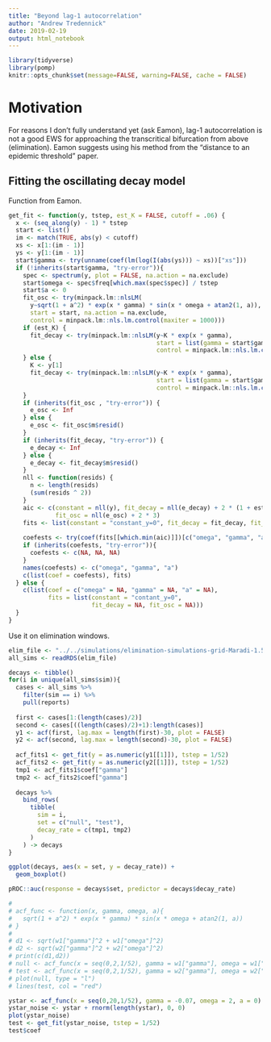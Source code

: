 ```yaml
---
title: "Beyond lag-1 autocorrelation"
author: "Andrew Tredennick"
date: 2019-02-19
output: html_notebook
---
```


```r
library(tidyverse)
library(pomp)
knitr::opts_chunk$set(message=FALSE, warning=FALSE, cache = FALSE)
```

# Motivation
For reasons I don't fully understand yet (ask Eamon), lag-1 autocorrelation is not a good EWS for approaching the transcritical bifurcation from above (elimination).
Eamon suggests using his method from the "distance to an epidemic threshold" paper.

## Fitting the oscillating decay model

Function from Eamon.
```r
get_fit <- function(y, tstep, est_K = FALSE, cutoff = .06) {
  x <- (seq_along(y) - 1) * tstep
  start <- list()
  im <- match(TRUE, abs(y) < cutoff)
  xs <- x[1:(im - 1)]
  ys <- y[1:(im - 1)]
  start$gamma <- try(unname(coef(lm(log(I(abs(ys))) ~ xs))["xs"]))
  if (!inherits(start$gamma, "try-error")){
    spec <- spectrum(y, plot = FALSE, na.action = na.exclude)
    start$omega <- spec$freq[which.max(spec$spec)] / tstep
    start$a <- 0
    fit_osc <- try(minpack.lm::nlsLM(
      y~sqrt(1 + a^2) * exp(x * gamma) * sin(x * omega + atan2(1, a)),
      start = start, na.action = na.exclude,
      control = minpack.lm::nls.lm.control(maxiter = 1000)))
    if (est_K) {
      fit_decay <- try(minpack.lm::nlsLM(y~K * exp(x * gamma),
                                         start = list(gamma = start$gamma, K = y[1]), na.action = na.exclude,
                                         control = minpack.lm::nls.lm.control(maxiter = 1000)))
    } else {
      K <- y[1]
      fit_decay <- try(minpack.lm::nlsLM(y~K * exp(x * gamma),
                                         start = list(gamma = start$gamma),na.action = na.exclude,
                                         control = minpack.lm::nls.lm.control(maxiter = 1000)))
    }
    if (inherits(fit_osc , "try-error")) {
      e_osc <- Inf
    } else {
      e_osc <- fit_osc$m$resid()
    }
    if (inherits(fit_decay, "try-error")) {
      e_decay <- Inf
    } else {
      e_decay <- fit_decay$m$resid()
    }
    nll <- function(resids) {
      n <- length(resids)
      (sum(resids ^ 2))
    }
    aic <- c(constant = nll(y), fit_decay = nll(e_decay) + 2 * (1 + est_K),
             fit_osc = nll(e_osc) + 2 * 3)
    fits <- list(constant = "constant_y=0", fit_decay = fit_decay, fit_osc = fit_osc)
    
    coefests <- try(coef(fits[[which.min(aic)]])[c("omega", "gamma", "a")])
    if (inherits(coefests, "try-error")){
      coefests <- c(NA, NA, NA)
    }
    names(coefests) <- c("omega", "gamma", "a")
    c(list(coef = coefests), fits)
  } else {
    c(list(coef = c("omega" = NA, "gamma" = NA, "a" = NA),
           fits = list(constant = "contant_y=0",
                       fit_decay = NA, fit_osc = NA)))
  }
}
```

Use it on elimination windows.
```r
elim_file <- "../../simulations/elimination-simulations-grid-Maradi-1.5e-05.RDS"
all_sims <- readRDS(elim_file)

decays <- tibble()
for(i in unique(all_sims$sim)){
  cases <- all_sims %>%
    filter(sim == i) %>%
    pull(reports)
  
  first <- cases[1:(length(cases)/2)]
  second <- cases[((length(cases)/2)+1):length(cases)]
  y1 <- acf(first, lag.max = length(first)-30, plot = FALSE)
  y2 <- acf(second, lag.max = length(second)-30, plot = FALSE)
  
  acf_fits1 <- get_fit(y = as.numeric(y1[[1]]), tstep = 1/52)
  acf_fits2 <- get_fit(y = as.numeric(y2[[1]]), tstep = 1/52)
  tmp1 <- acf_fits1$coef["gamma"]
  tmp2 <- acf_fits2$coef["gamma"]
  
  decays %>%
    bind_rows(
      tibble(
        sim = i,
        set = c("null", "test"),
        decay_rate = c(tmp1, tmp2)
      )
    ) -> decays
}

ggplot(decays, aes(x = set, y = decay_rate)) +
  geom_boxplot()

pROC::auc(response = decays$set, predictor = decays$decay_rate)

# 
# acf_func <- function(x, gamma, omega, a){
#   sqrt(1 + a^2) * exp(x * gamma) * sin(x * omega + atan2(1, a))
# }
# 
# d1 <- sqrt(w1["gamma"]^2 + w1["omega"]^2)
# d2 <- sqrt(w2["gamma"]^2 + w2["omega"]^2)
# print(c(d1,d2))
# null <- acf_func(x = seq(0,2,1/52), gamma = w1["gamma"], omega = w1["omega"], a = w1["a"])
# test <- acf_func(x = seq(0,2,1/52), gamma = w2["gamma"], omega = w2["omega"], a = w2["a"])
# plot(null, type = "l")
# lines(test, col = "red")
```

```r

ystar <- acf_func(x = seq(0,20,1/52), gamma = -0.07, omega = 2, a = 0)
ystar_noise <- ystar + rnorm(length(ystar), 0, 0)
plot(ystar_noise)
test <- get_fit(ystar_noise, tstep = 1/52)
test$coef
```


